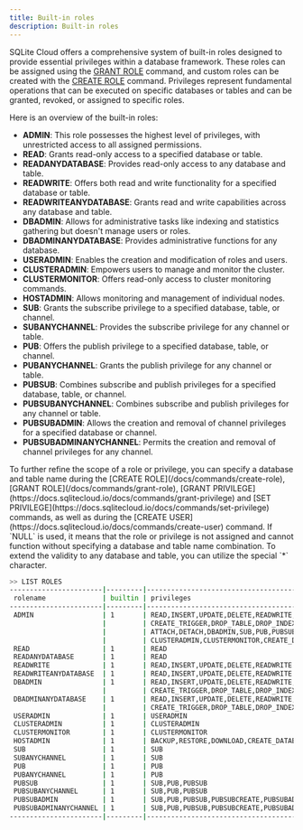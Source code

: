 ```yaml
---
title: Built-in roles
description: Built-in roles
---
```


SQLite Cloud offers a comprehensive system of built-in roles designed to provide essential privileges within a database framework. These roles can be assigned using the [GRANT ROLE](https://docs.sqlitecloud.io/docs/commands/grant-role) command, and custom roles can be created with the [CREATE ROLE](https://docs.sqlitecloud.io/docs/commands/create-role) command. Privileges represent fundamental operations that can be executed on specific databases or tables and can be granted, revoked, or assigned to specific roles.

Here is an overview of the built-in roles:

- **ADMIN**: This role possesses the highest level of privileges, with unrestricted access to all assigned permissions.
- **READ**: Grants read-only access to a specified database or table.
- **READANYDATABASE**: Provides read-only access to any database and table.
- **READWRITE**: Offers both read and write functionality for a specified database or table.
- **READWRITEANYDATABASE**: Grants read and write capabilities across any database and table.
- **DBADMIN**: Allows for administrative tasks like indexing and statistics gathering but doesn't manage users or roles.
- **DBADMINANYDATABASE**: Provides administrative functions for any database.
- **USERADMIN**: Enables the creation and modification of roles and users.
- **CLUSTERADMIN**: Empowers users to manage and monitor the cluster.
- **CLUSTERMONITOR**: Offers read-only access to cluster monitoring commands.
- **HOSTADMIN**: Allows monitoring and management of individual nodes.
- **SUB**: Grants the subscribe privilege to a specified database, table, or channel.
- **SUBANYCHANNEL**: Provides the subscribe privilege for any channel or table.
- **PUB**: Offers the publish privilege to a specified database, table, or channel.
- **PUBANYCHANNEL**: Grants the publish privilege for any channel or table.
- **PUBSUB**: Combines subscribe and publish privileges for a specified database, table, or channel.
- **PUBSUBANYCHANNEL**: Combines subscribe and publish privileges for any channel or table.
- **PUBSUBADMIN**: Allows the creation and removal of channel privileges for a specified database or channel.
- **PUBSUBADMINANYCHANNEL**: Permits the creation and removal of channel privileges for any channel.


<Callout type="note" title="Restrictions">
To further refine the scope of a role or privilege, you can specify a database and table name during the [CREATE ROLE](/docs/commands/create-role), [GRANT ROLE](/docs/commands/grant-role), [GRANT PRIVILEGE](https://docs.sqlitecloud.io/docs/commands/grant-privilege) and [SET PRIVILEGE](https://docs.sqlitecloud.io/docs/commands/set-privilege) commands, as well as during the [CREATE USER](https://docs.sqlitecloud.io/docs/commands/create-user) command. If `NULL` is used, it means that the role or privilege is not assigned and cannot function without specifying a database and table name combination. To extend the validity to any database and table, you can utilize the special `*` character.
</Callout>

```bash
>> LIST ROLES
-----------------------|---------|----------------------------------------------------------------------------------------------------------------------------------------|--------------|-----------|
 rolename              | builtin | privileges                                                                                                                             | databasename | tablename |
-----------------------|---------|----------------------------------------------------------------------------------------------------------------------------------------|--------------|-----------|
 ADMIN                 | 1       | READ,INSERT,UPDATE,DELETE,READWRITE,PRAGMA,CREATE_TABLE,CREATE_INDEX,CREATE_VIEW,                                                      |              |           |
                       |         | CREATE_TRIGGER,DROP_TABLE,DROP_INDEX,DROP_VIEW,DROP_TRIGGER,ALTER_TABLE,ANALYZE,														  |              |           |
                       |         | ATTACH,DETACH,DBADMIN,SUB,PUB,PUBSUB,BACKUP,RESTORE,DOWNLOAD,PLUGIN,SETTINGS,USERADMIN,												  |              |           |
                       |         | CLUSTERADMIN,CLUSTERMONITOR,CREATE_DATABASE,DROP_DATABASE,HOSTADMIN,SWITCH_USER,PUBSUBCREATE,PUBSUBADMIN,WEBLITE,ADMIN 				  | NULL         | NULL      |
 READ                  | 1       | READ                                                                                                                                   | NULL         | NULL      |
 READANYDATABASE       | 1       | READ                                                                                                                                   | *            | *         |
 READWRITE             | 1       | READ,INSERT,UPDATE,DELETE,READWRITE                                                                                                    | NULL         | NULL      |
 READWRITEANYDATABASE  | 1       | READ,INSERT,UPDATE,DELETE,READWRITE                                                                                                    | *            | *         |
 DBADMIN               | 1       | READ,INSERT,UPDATE,DELETE,READWRITE,PRAGMA,CREATE_TABLE,CREATE_INDEX,CREATE_VIEW,                                                      |              |           |
                       |         | CREATE_TRIGGER,DROP_TABLE,DROP_INDEX,DROP_VIEW,DROP_TRIGGER,ALTER_TABLE,ANALYZE,ATTACH,DETACH,DBADMIN                                  | NULL         | NULL      |
 DBADMINANYDATABASE    | 1       | READ,INSERT,UPDATE,DELETE,READWRITE,PRAGMA,CREATE_TABLE,CREATE_INDEX,CREATE_VIEW,													  |              |           |
                       |         | CREATE_TRIGGER,DROP_TABLE,DROP_INDEX,DROP_VIEW,DROP_TRIGGER,ALTER_TABLE,ANALYZE,ATTACH,DETACH,DBADMIN                                  | *            | *         |
 USERADMIN             | 1       | USERADMIN                                                                                                                              | *            | *         |
 CLUSTERADMIN          | 1       | CLUSTERADMIN                                                                                                                           | *            | *         |
 CLUSTERMONITOR        | 1       | CLUSTERMONITOR                                                                                                                         | *            | *         |
 HOSTADMIN             | 1       | BACKUP,RESTORE,DOWNLOAD,CREATE_DATABASE,DROP_DATABASE,HOSTADMIN                                                                        | *            | *         |
 SUB                   | 1       | SUB                                                                                                                                    | NULL         | NULL      |
 SUBANYCHANNEL         | 1       | SUB                                                                                                                                    | *            | *         |
 PUB                   | 1       | PUB                                                                                                                                    | NULL         | NULL      |
 PUBANYCHANNEL         | 1       | PUB                                                                                                                                    | *            | *         |
 PUBSUB                | 1       | SUB,PUB,PUBSUB                                                                                                                         | NULL         | NULL      |
 PUBSUBANYCHANNEL      | 1       | SUB,PUB,PUBSUB                                                                                                                         | *            | *         |
 PUBSUBADMIN           | 1       | SUB,PUB,PUBSUB,PUBSUBCREATE,PUBSUBADMIN                                                                                                | NULL         | NULL      |
 PUBSUBADMINANYCHANNEL | 1       | SUB,PUB,PUBSUB,PUBSUBCREATE,PUBSUBADMIN                                                                                                | *            | *         |
-----------------------|---------|----------------------------------------------------------------------------------------------------------------------------------------|--------------|-----------|
```
